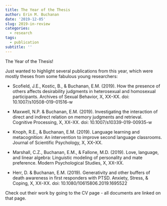 ```yaml
---
title: The Year of the Thesis
author: Erin M. Buchanan
date: '2019-12-05'
slug: 2019-in-review
categories:
  - research
tags:
  - publication
subtitle: ''
---
```


The Year of the Thesis! 

Just wanted to highlight several publications from this year, which were mostly theses from some fabulous young researchers:

- Scofield, J.E., Kostic, B., & Buchanan, E.M. (2019). How the presence of others affects
desirability judgments in heterosexual and homosexual participants. Archives of Sexual Behavior, X, XX–XX. doi: 10.1007/s10508-019-01516-w 

- Maxwell, N.P. & Buchanan, E.M. (2019). Investigating the interaction of direct and indirect relation on memory judgments and retrieval. Cognitive Processing, X, XX–XX. doi:
10.1007/s10339-019-00935-w

- Knoph, R.E., & Buchanan, E.M. (2019). Language learning and metacognition: An intervention to improve second language classrooms. Journal of Scientific Psychology, X, XX–XX.

- Marshall, C.Z., Buchanan, E.M., & Fallone, M.D. (2019). Love, language, and linear algebra: Linguistic modeling of personality and mate preference. Modern Psychological Studies, X, XX–XX.

- Herr, D. & Buchanan, E.M. (2019). Generativity and other buffers of death awareness in first responders with PTSD. Anxiety, Stress, & Coping, X, XX–XX. doi: 10.1080/10615806.2019.1695522

Check out their work by going to the CV page - all documents are linked on that page. 
